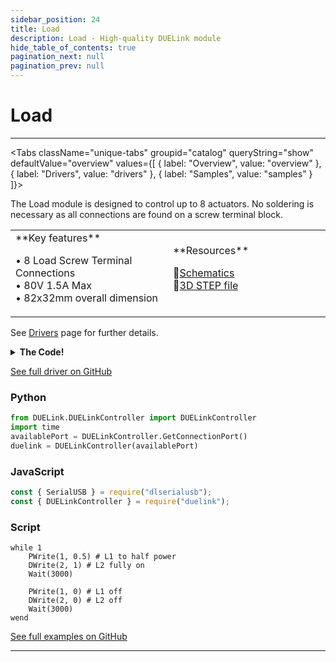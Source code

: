 ```yaml
---
sidebar_position: 24
title: Load
description: Load - High-quality DUELink module
hide_table_of_contents: true
pagination_next: null
pagination_prev: null
---
```



# Load

<ImageSection 
  product="acload-a"
  tagline="Load Actuator with 8x Connections"
/>

---

<Tabs className="unique-tabs" groupid="catalog" queryString="show" defaultValue="overview"
  values={[
    {
        label: "Overview",
        value: "overview"
    },
    {
        label: "Drivers",
        value: "drivers"
    },
    {
        label: "Samples",
        value: "samples"
    }
]}>

<TabItem value="overview">

The Load module is designed to control up to 8 actuators. No soldering is necessary as all connections are found on a screw terminal block.

<table><td width='50%'>
**Key features**

• 8 Load Screw Terminal Connections<br/>
• 80V 1.5A Max<br/>
• 82x32mm overall dimension<br/>

</td><td width='50%'>
**Resources**
 
📄[Schematics](/sch/gdl-acload-a.pdf)<br/>
🔩[3D STEP file](/3d/gdl-acload-a.step)<br/>
</td></table>

</TabItem>

<TabItem value="drivers">

See [Drivers](/docs/engine/drivers) page for further details.

<details>
<summary><strong>The Code!</strong></summary>

**Load Driver**

```batch
##### Load Driver #####

# No need for a driver!
# Use standard library DWrite() or PWrite() to activate any of the connections

####################

```

</details>

[See full driver on GitHub](https://github.com/ghi-electronics/duelink-website/tree/main/static/code/drivers)

</TabItem>

<TabItem value="samples">

### Python

```python
from DUELink.DUELinkController import DUELinkController
import time
availablePort = DUELinkController.GetConnectionPort()
duelink = DUELinkController(availablePort)
```

### JavaScript

```javascript
const { SerialUSB } = require("dlserialusb");
const { DUELinkController } = require("duelink");
```

### Script

```batch
while 1
    PWrite(1, 0.5) # L1 to half power
    DWrite(2, 1) # L2 fully on
    Wait(3000)

    PWrite(1, 0) # L1 off
    DWrite(2, 0) # L2 off
    Wait(3000)
wend

```

[See full examples on GitHub](https://github.com/ghi-electronics/duelink-website/tree/main/static/code/samples)

</TabItem>

</Tabs>

---

<OrderSection
    product="DUELink Load"
    partnumber="GDL-ACLOAD-A"
    price="$0.00"
/>
